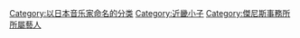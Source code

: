 {{catmore}}

{{DEFAULTSORT:Dōmoto Kōichi}}
[[Category:以日本音乐家命名的分类|Category:以日本音乐家命名的分类]]
[[Category:近畿小子|Category:近畿小子]]
[[Category:傑尼斯事務所所屬藝人|Category:傑尼斯事務所所屬藝人]]